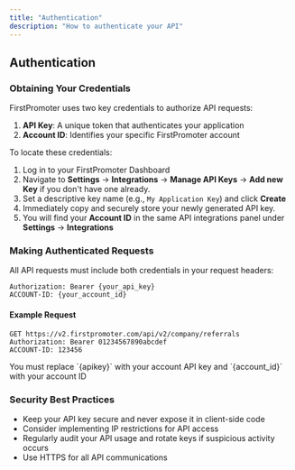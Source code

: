 ```yaml
---
title: "Authentication"
description: "How to authenticate your API"
---
```


## Authentication

### Obtaining Your Credentials

FirstPromoter uses two key credentials to authorize API requests:

1. **API Key**: A unique token that authenticates your application
2. **Account ID**: Identifies your specific FirstPromoter account

To locate these credentials:

1. Log in to your FirstPromoter Dashboard
2. Navigate to **Settings** → **Integrations** → **Manage API Keys** → **Add new Key** if you don't have one already.
3. Set a descriptive key name (e.g., `My Application Key`) and click **Create** 
4. Immediately copy and securely store your newly generated API key.
5. You will find your **Account ID** in the same API integrations panel under **Settings** → **Integrations**

### Making Authenticated Requests

All API requests must include both credentials in your request headers:

```
Authorization: Bearer {your_api_key}
ACCOUNT-ID: {your_account_id}
```

#### Example Request

```
GET https://v2.firstpromoter.com/api/v2/company/referrals
Authorization: Bearer 01234567890abcdef
ACCOUNT-ID: 123456
```

<Note>
  You must replace `{apikey}` with your account API key and  `{account_id}` with your account ID
</Note>

### Security Best Practices

- Keep your API key secure and never expose it in client-side code
- Consider implementing IP restrictions for API access
- Regularly audit your API usage and rotate keys if suspicious activity occurs
- Use HTTPS for all API communications

